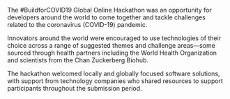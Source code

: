 The #BuildforCOVID19 Global Online Hackathon was an opportunity for developers around the world to come together and tackle challenges related to the coronavirus (COVID-19) pandemic.

Innovators around the world were encouraged to use technologies of their choice across a range of suggested themes and challenge areas—some sourced through health partners including the World Health Organization and scientists from the Chan Zuckerberg Biohub.

The hackathon welcomed locally and globally focused software solutions, with support from technology companies who shared resources to support participants throughout the submission period.

